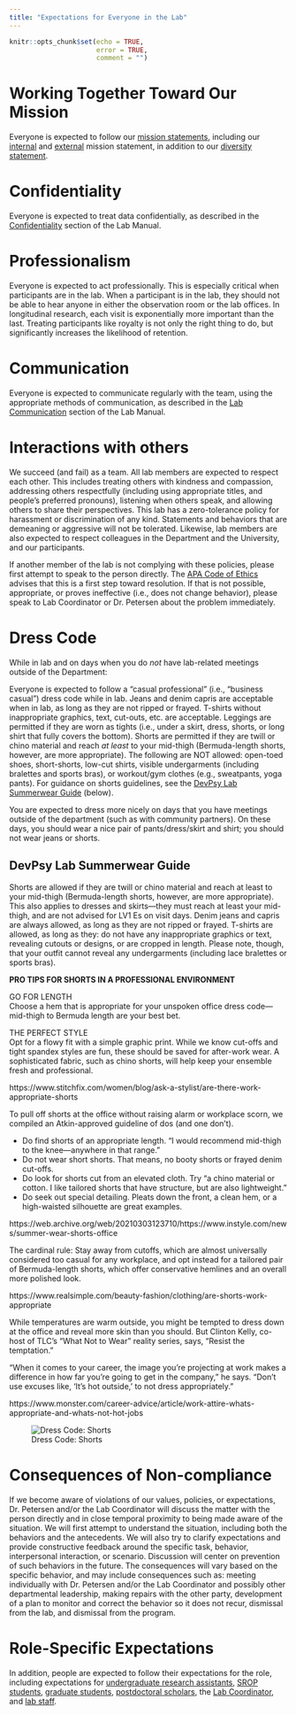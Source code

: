 ```yaml
---
title: "Expectations for Everyone in the Lab"
---
```


```r
knitr::opts_chunk$set(echo = TRUE,
                      error = TRUE,
                      comment = "")
```

# Working Together Toward Our Mission {#mission}

Everyone is expected to follow our [mission statements](manual.html#missionStatement), including our [internal](manual.html#missionStatement-internal) and [external](manual.html#missionStatement-external) mission statement, in addition to our [diversity statement](manual.html#diversityStatement).

# Confidentiality {#confidentiality}

Everyone is expected to treat data confidentially, as described in the [Confidentiality](manual.html#confidentiality) section of the Lab Manual.

# Professionalism {#professionalism}

Everyone is expected to act professionally.
This is especially critical when participants are in the lab.
When a participant is in the lab, they should not be able to hear anyone in either the observation room or the lab offices.
In longitudinal research, each visit is exponentially more important than the last.
Treating participants like royalty is not only the right thing to do, but significantly increases the likelihood of retention.

# Communication {#communication}

Everyone is expected to communicate regularly with the team, using the appropriate methods of communication, as described in the [Lab Communication](manual.html#labCommunication) section of the Lab Manual.

# Interactions with others {#interactions}

We succeed (and fail) as a team.
All lab members are expected to respect each other.
This includes treating others with kindness and compassion, addressing others respectfully (including using appropriate titles, and people's preferred pronouns), listening when others speak, and allowing others to share their perspectives.
This lab has a zero-tolerance policy for harassment or discrimination of any kind.
Statements and behaviors that are demeaning or aggressive will not be tolerated.
Likewise, lab members are also expected to respect colleagues in the Department and the University, and our participants.

If another member of the lab is not complying with these policies, please first attempt to speak to the person directly.
The [APA Code of Ethics](https://www.apa.org/ethics/code) advises that this is a first step toward resolution.
If that is not possible, appropriate, or proves ineffective (i.e., does not change behavior), please speak to Lab Coordinator or Dr. Petersen about the problem immediately.

# Dress Code {#dressCode}

While in lab and on days when you do *not* have lab-related meetings outside of the Department:

Everyone is expected to follow a "casual professional" (i.e., "business casual") dress code while in lab.
Jeans and denim capris are acceptable when in lab, as long as they are not ripped or frayed.
T-shirts without inappropriate graphics, text, cut-outs, etc. are acceptable.
Leggings are permitted if they are worn as tights (i.e., under a skirt, dress, shorts, or long shirt that fully covers the bottom).
Shorts are permitted if they are twill or chino material and reach *at least* to your mid-thigh (Bermuda-length shorts, however, are more appropriate).
The following are NOT allowed: open-toed shoes, short-shorts, low-cut shirts, visible undergarments (including bralettes and sports bras), or workout/gym clothes (e.g., sweatpants, yoga pants).
For guidance on shorts guidelines, see the [DevPsy Lab Summerwear Guide](#summerwear) (below).

You are expected to dress more nicely on days that you have meetings outside of the department (such as with community partners).
On these days, you should wear a nice pair of pants/dress/skirt and shirt; you should not wear jeans or shorts.

## DevPsy Lab Summerwear Guide {#summerwear}

Shorts are allowed if they are twill or chino material and reach at least to your mid-thigh (Bermuda-length shorts, however, are more appropriate).
This also applies to dresses and skirts—they must reach at least your mid-thigh, and are not advised for LV1 Es on visit days.
Denim jeans and capris are always allowed, as long as they are not ripped or frayed.
T-shirts are allowed, as long as they: do not have any inappropriate graphics or text, revealing cutouts or designs, or are cropped in length.
Please note, though, that your outfit cannot reveal any undergarments (including lace bralettes or sports bras).

**PRO TIPS FOR SHORTS IN A PROFESSIONAL ENVIRONMENT**

GO FOR LENGTH\
Choose a hem that is appropriate for your unspoken office dress code— mid-thigh to Bermuda length are your best bet.

THE PERFECT STYLE\
Opt for a flowy fit with a simple graphic print.
While we know cut-offs and tight spandex styles are fun, these should be saved for after-work wear.
A sophisticated fabric, such as chino shorts, will help keep your ensemble fresh and professional.

https://www.stitchfix.com/women/blog/ask-a-stylist/are-there-work-appropriate-shorts

To pull off shorts at the office without raising alarm or workplace scorn, we compiled an Atkin-approved guideline of dos (and one don't).

- Do find shorts of an appropriate length.
"I would recommend mid-thigh to the knee—anywhere in that range."
- Do not wear short shorts.
That means, no booty shorts or frayed denim cut-offs.
- Do look for shorts cut from an elevated cloth.
Try "a chino material or cotton.
I like tailored shorts that have structure, but are also lightweight."
- Do seek out special detailing.
Pleats down the front, a clean hem, or a high-waisted silhouette are great examples.

https://web.archive.org/web/20210303123710/https://www.instyle.com/news/summer-wear-shorts-office

The cardinal rule: Stay away from cutoffs, which are almost universally considered too casual for any workplace, and opt instead for a tailored pair of Bermuda-length shorts, which offer conservative hemlines and an overall more polished look.

https://www.realsimple.com/beauty-fashion/clothing/are-shorts-work-appropriate

While temperatures are warm outside, you might be tempted to dress down at the office and reveal more skin than you should.
But Clinton Kelly, co-host of TLC's "What Not to Wear" reality series, says, "Resist the temptation."

"When it comes to your career, the image you're projecting at work makes a difference in how far you're going to get in the company," he says.
"Don't use excuses like, 'It's hot outside,' to not dress appropriately."

https://www.monster.com/career-advice/article/work-attire-whats-appropriate-and-whats-not-hot-jobs

![Dress Code: Shorts](images/dressCode_shorts.png)

# Consequences of Non-compliance {#noncompliance}

If we become aware of violations of our values, policies, or expectations, Dr. Petersen and/or the Lab Coordinator will discuss the matter with the person directly and in close temporal proximity to being made aware of the situation.
We will first attempt to understand the situation, including both the behaviors and the antecedents.
We will also try to clarify expectations and provide constructive feedback around the specific task, behavior, interpersonal interaction, or scenario.
Discussion will center on prevention of such behaviors in the future.
The consequences will vary based on the specific behavior, and may include consequences such as: meeting individually with Dr. Petersen and/or the Lab Coordinator and possibly other departmental leadership, making repairs with the other party, development of a plan to monitor and correct the behavior so it does not recur, dismissal from the lab, and dismissal from the program.

# Role-Specific Expectations {#roles}

In addition, people are expected to follow their expectations for the role, including expectations for [undergraduate research assistants](expectations-undergradRA.html), [SROP students](expectations-SROP.html), [graduate students](expectations-gradStudent.html), [postdoctoral scholars](expectations-postdoc.html), the [Lab Coordinator](expectations-labCoordinator.html), and [lab staff](expectations-labStaff.html).

